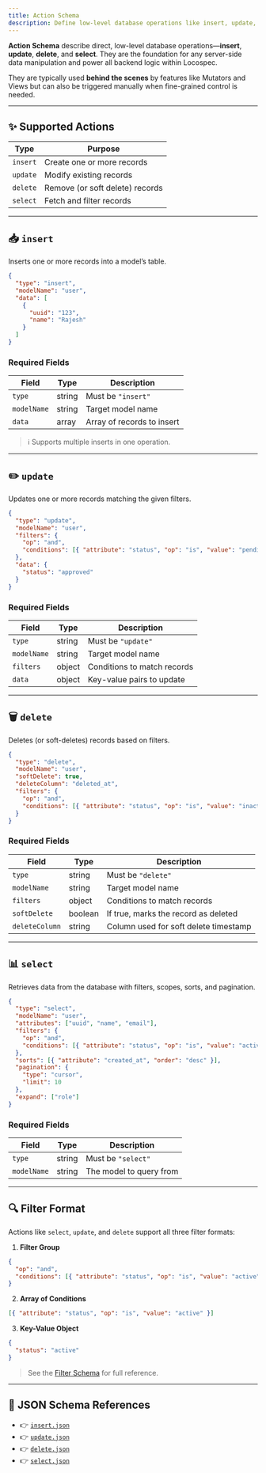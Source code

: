 ```yaml
---
title: Action Schema
description: Define low-level database operations like insert, update, delete, and select in a consistent format.
---
```


**Action Schema** describe direct, low-level database operations—**insert**, **update**, **delete**, and **select**. They are the foundation for any server-side data manipulation and power all backend logic within Locospec.

They are typically used **behind the scenes** by features like Mutators and Views but can also be triggered manually when fine-grained control is needed.

---

## ✨ Supported Actions

| Type     | Purpose                         |
| -------- | ------------------------------- |
| `insert` | Create one or more records      |
| `update` | Modify existing records         |
| `delete` | Remove (or soft delete) records |
| `select` | Fetch and filter records        |

---

## 📥 `insert`

Inserts one or more records into a model’s table.

```json
{
  "type": "insert",
  "modelName": "user",
  "data": [
    {
      "uuid": "123",
      "name": "Rajesh"
    }
  ]
}
```

### Required Fields

| Field       | Type   | Description                |
| ----------- | ------ | -------------------------- |
| `type`      | string | Must be `"insert"`         |
| `modelName` | string | Target model name          |
| `data`      | array  | Array of records to insert |

> ℹ️ Supports multiple inserts in one operation.

---

## ✏️ `update`

Updates one or more records matching the given filters.

```json
{
  "type": "update",
  "modelName": "user",
  "filters": {
    "op": "and",
    "conditions": [{ "attribute": "status", "op": "is", "value": "pending" }]
  },
  "data": {
    "status": "approved"
  }
}
```

### Required Fields

| Field       | Type   | Description                 |
| ----------- | ------ | --------------------------- |
| `type`      | string | Must be `"update"`          |
| `modelName` | string | Target model name           |
| `filters`   | object | Conditions to match records |
| `data`      | object | Key-value pairs to update   |

---

## 🗑 `delete`

Deletes (or soft-deletes) records based on filters.

```json
{
  "type": "delete",
  "modelName": "user",
  "softDelete": true,
  "deleteColumn": "deleted_at",
  "filters": {
    "op": "and",
    "conditions": [{ "attribute": "status", "op": "is", "value": "inactive" }]
  }
}
```

### Required Fields

| Field          | Type    | Description                           |
| -------------- | ------- | ------------------------------------- |
| `type`         | string  | Must be `"delete"`                    |
| `modelName`    | string  | Target model name                     |
| `filters`      | object  | Conditions to match records           |
| `softDelete`   | boolean | If true, marks the record as deleted  |
| `deleteColumn` | string  | Column used for soft delete timestamp |

---

## 📊 `select`

Retrieves data from the database with filters, scopes, sorts, and pagination.

```json
{
  "type": "select",
  "modelName": "user",
  "attributes": ["uuid", "name", "email"],
  "filters": {
    "op": "and",
    "conditions": [{ "attribute": "status", "op": "is", "value": "active" }]
  },
  "sorts": [{ "attribute": "created_at", "order": "desc" }],
  "pagination": {
    "type": "cursor",
    "limit": 10
  },
  "expand": ["role"]
}
```

### Required Fields

| Field       | Type   | Description             |
| ----------- | ------ | ----------------------- |
| `type`      | string | Must be `"select"`      |
| `modelName` | string | The model to query from |

---

## 🔍 Filter Format

Actions like `select`, `update`, and `delete` support all three filter formats:

1. **Filter Group**

```json
{
  "op": "and",
  "conditions": [{ "attribute": "status", "op": "is", "value": "active" }]
}
```

2. **Array of Conditions**

```json
[{ "attribute": "status", "op": "is", "value": "active" }]
```

3. **Key-Value Object**

```json
{
  "status": "active"
}
```

> See the [Filter Schema](/specifications/filter-schema) for full reference.

---

## 📎 JSON Schema References

- 👉 [`insert.json`](https://locospec.com/schemas/database-operations/insert.json)
- 👉 [`update.json`](https://locospec.com/schemas/database-operations/update.json)
- 👉 [`delete.json`](https://locospec.com/schemas/database-operations/delete.json)
- 👉 [`select.json`](https://locospec.com/schemas/database-operations/select.json)

```

```
